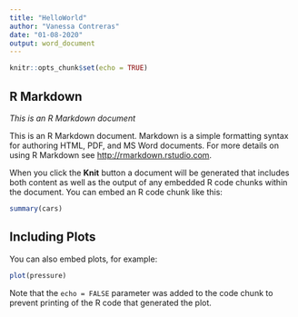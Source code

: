 ```yaml
---
title: "HelloWorld"
author: "Vanessa Contreras"
date: "01-08-2020"
output: word_document
---
```


```r
knitr::opts_chunk$set(echo = TRUE)
```

## R Markdown

*This is an R Markdown document*

This is an R Markdown document. Markdown is a simple formatting syntax for authoring HTML, PDF, and MS Word documents. For more details on using R Markdown see <http://rmarkdown.rstudio.com>.

When you click the **Knit** button a document will be generated that includes both content as well as the output of any embedded R code chunks within the document. You can embed an R code chunk like this:

```r
summary(cars)
```

## Including Plots

You can also embed plots, for example:

```r
plot(pressure)
```

Note that the `echo = FALSE` parameter was added to the code chunk to prevent printing of the R code that generated the plot.
